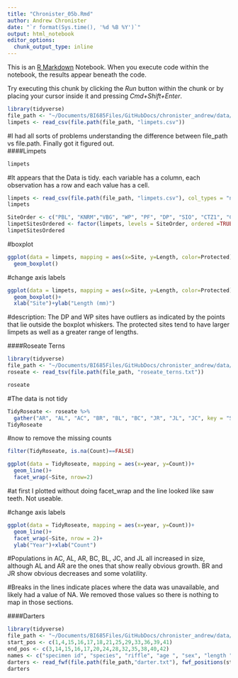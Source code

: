 ```yaml
---
title: "Chronister_05b.Rmd"
author: Andrew Chronister
date: "`r format(Sys.time(), '%d %B %Y')`"
output: html_notebook
editor_options: 
  chunk_output_type: inline
---
```


This is an [R Markdown](http://rmarkdown.rstudio.com) Notebook. When you execute code within the notebook, the results appear beneath the code. 

Try executing this chunk by clicking the *Run* button within the chunk or by placing your cursor inside it and pressing *Cmd+Shift+Enter*. 

```r
library(tidyverse)
file_path <- "~/Documents/BI685Files/GitHubDocs/chronister_andrew/data/"
limpets <- read_csv(file.path(file_path, "limpets.csv"))
```
#I had all sorts of problems understanding the difference between file_path vs file.path.  Finally got it figured out.  
####Limpets
```r
limpets
```


#It appears that the Data is tidy. each variable has a column, each observation has a row and each value has a cell.
```r
limpets <- read_csv(file.path(file_path, "limpets.csv"), col_types = "ncc")
limpets
```

```r
SiteOrder <- c("PBL", "KNRM","VBG", "WP", "PF", "DP", "SIO", "CTZ1", "CTZ2", "CNM")
limpetSitesOrdered <- factor(limpets, levels = SiteOrder, ordered =TRUE)
limpetSitesOrdered

```

#boxplot
```r
ggplot(data = limpets, mapping = aes(x=Site, y=Length, color=Protected))+
  geom_boxplot()
```
#change axis labels
```r
ggplot(data = limpets, mapping = aes(x=Site, y=Length, color=Protected))+
  geom_boxplot()+
  xlab("Site")+ylab("Length (mm)")
```
#description: The DP and WP sites have outliers as indicated by the points that lie outside the boxplot whiskers.  The protected sites tend to have larger limpets as well as a greater range of lengths.  

####Roseate Terns

```r
library(tidyverse)
file_path <- "~/Documents/BI685Files/GitHubDocs/chronister_andrew/data/"
roseate <- read_tsv(file.path(file_path, "roseate_terns.txt"))

```
```r
roseate
```
#The data is not tidy
```r
TidyRoseate <- roseate %>% 
  gather("AR", "AL", "AC", "BR", "BL", "BC", "JR", "JL", "JC", key = "Site", value = "Count")
TidyRoseate

```
#now to remove the missing counts

```r
filter(TidyRoseate, is.na(Count)==FALSE)
```

```r
ggplot(data = TidyRoseate, mapping = aes(x=year, y=Count))+
  geom_line()+
  facet_wrap(~Site, nrow=2)

```
#at first I plotted without doing facet_wrap and the line looked like saw teeth.  Not useable. 

#change axis labels
```r
ggplot(data = TidyRoseate, mapping = aes(x=year, y=Count))+
  geom_line()+
  facet_wrap(~Site, nrow = 2)+
  ylab("Year")+xlab("Count")
```
#Populations in AC, AL, AR, BC, BL, JC, and JL all increased in size, although AL and AR are the ones that show really obvious growth.  BR and JR show obvious decreases and some volatility.  

#Breaks in the lines indicate places where the data was unavailable, and likely had a value of NA.  We removed those values so there is nothing to map in those sections.

####Darters

```r
library(tidyverse)
file_path <- "~/Documents/BI685Files/GitHubDocs/chronister_andrew/data/"
start_pos <- c(1,4,15,16,17,18,21,25,29,33,36,39,41)
end_pos <- c(3,14,15,16,17,20,24,28,32,35,38,40,42)
names <- c("specimen id", "species", "riffle", "age ", "sex", "length ", "depth", "velocity ", "temperature ", "majsub", "minsub", "majtype", "mintype")
darters <- read_fwf(file.path(file_path,"darter.txt"), fwf_positions(start_pos, end_pos, col_names = names),skip = 13)
darters

```








